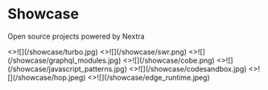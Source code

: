 <h1 className='text-center mt-10 mb-4 text-[2.5rem] font-bold tracking-tight'>Showcase</h1>

<p className="text-center mb-16 text-lg text-gray-500 dark:text-gray-400">Open source projects powered by Nextra</p>


<div>
  <Cards num={3}>
    <Card
      image
      arrow
      title="Turbo"
      target="_blank"
      href="https://turbo.build">
      <>![](/showcase/turbo.jpg)</>
    </Card>
    <Card
      image
      arrow
      title="SWR"
      target="_blank"
      href="https://swr.vercel.app">
      <>![](/showcase/swr.png)</>
    </Card>
    <Card
      image
      arrow
      title="GraphQL Modules"
      target="_blank"
      href="https://the-guild.dev/graphql/modules">
      <>![](/showcase/graphql_modules.jpg)</>
    </Card>
    <Card
      image
      arrow
      title="COBE"
      target="_blank"
      href="https://cobe.vercel.app">
      <>![](/showcase/cobe.png)</>
    </Card>
    <Card
      image
      arrow
      title="JavaScript Patterns"
      target="_blank"
      href="https://javascriptpatterns.vercel.app">
      <>![](/showcase/javascript_patterns.jpg)</>
    </Card>
    <Card
      image
      arrow
      title="CodeSandbox"
      target="_blank"
      href="https://codesandbox.io/docs/learn/introduction/overview">
      <>![](/showcase/codesandbox.jpg)</>
    </Card>
    <Card
      image
      arrow
      title="Hop"
      target="_blank"
      href="https://docs.hop.io">
      <>![](/showcase/hop.jpeg)</>
    </Card>
    <Card
      image
      arrow
      title="Edge Runtime"
      target="_blank"
      href="https://edge-runtime.vercel.app">
      <>![](/showcase/edge_runtime.jpeg)</>
    </Card>
  </Cards>
  <style jsx>{`
    div img {
      aspect-ratio: 12/6.3;
      object-fit: cover;
    }
  `}</style>
</div>
